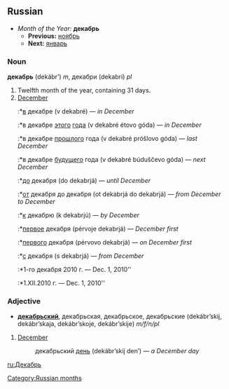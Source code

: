 [[Category:Russian months]]
==Russian==
*''Month of the Year:'' '''декабрь'''
**'''Previous:''' [[ноябрь]]
**'''Next:''' [[январь]]

===Noun===
'''декабрь''' (dekábr’) ''m'', декабри (dekabrí) ''pl''

#Twelfth month of the year, containing 31 days.
#[[December]]
#:*[[в]] декабре (v dekabré) — ''in December''
#:*в декабре [[этот|этого]] [[год|года]] (v dekabré étovo góda) — ''in December''
#:*в декабре [[прошлый|прошлого]] года (v dekabré próšlovo góda) — ''last December''
#:*в декабре [[будущий|будущего]] года (v dekabré búduščevo góda) — ''next December''
#:*[[до]] декабря (do dekabrjá) — ''until December''
#:*[[от]] декабря до декабря (ot dekabrjá do dekabrjá) — ''from December to December''
#:*[[к]] декабрю (k dekabrjú) — ''by December''
#:*[[первый|первое]] декабря (pérvoje dekabrjá) — ''December first''
#:*[[первый|первого]] декабря (pérvovo dekabrjá) — ''on December first''
#:*[[с]] декабря (s dekabrjá) — ''from December''
#:*1-го декабря 2010 г. — Dec. 1, 2010''
#:*1.XII.2010 г. — Dec. 1, 2010''

===Adjective===
*'''[[декабрьский]]''', декабрьская, декабрьское, декабрьские (dekábr’skij, dekábr’skaja, dekábr’skoje, dekábr’skije) ''m/f/n/pl''

#[[December]]
#: декабрьский [[день]] (dekábr’skij den’) — ''a December day''

[[ru:Декабрь]]